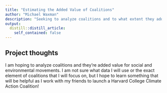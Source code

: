```yaml
---
title: "Estimating the Added Value of Coalitions"
author: "Michael Waxman"
description: "Seeking to analyze coalitions and to what extent they add value to a social or environmental movement"
output:
  distill::distill_article:
    self_contained: false
---
```





## Project thoughts

I am hoping to analyze coalitions and they're added value for social and environmental movements. I am not sure what data I will use or the exact element of coalitions that I will focus on, but I hope to learn something that will be helpful as I work with my friends to launch a Harvard College Climate Action Coalition!



